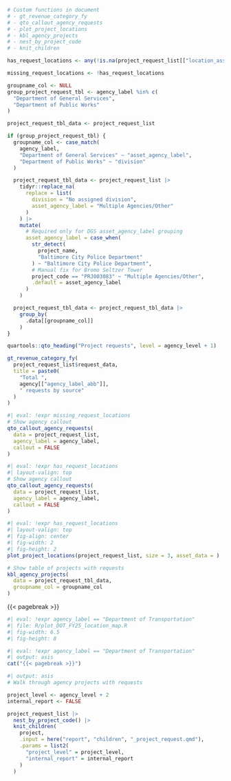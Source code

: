 
```r
# Custom functions in document
# - gt_revenue_category_fy
# - qto_callout_agency_requests
# - plot_project_locations
# - kbl_agency_projects
# - nest_by_project_code
# - knit_children

has_request_locations <- any(!is.na(project_request_list[["location_asset_id"]]))

missing_request_locations <- !has_request_locations

groupname_col <- NULL
group_project_request_tbl <- agency_label %in% c(
  "Department of General Services",
  "Department of Public Works"
)

project_request_tbl_data <- project_request_list

if (group_project_request_tbl) {
  groupname_col <- case_match(
    agency_label,
    "Department of General Services" ~ "asset_agency_label",
    "Department of Public Works" ~ "division"
  )

  project_request_tbl_data <- project_request_list |>
    tidyr::replace_na(
      replace = list(
        division = "No assigned division",
        asset_agency_label = "Multiple Agencies/Other"
      )
    ) |>
    mutate(
      # Required only for DGS asset_agency_label grouping
      asset_agency_label = case_when(
        str_detect(
          project_name,
          "Baltimore City Police Department"
        ) ~ "Baltimore City Police Department",
        # Manual fix for Bromo Seltzer Tower
        project_code == "PRJ003083" ~ "Multiple Agencies/Other",
        .default = asset_agency_label
      )
    )

  project_request_tbl_data <- project_request_tbl_data |>
    group_by(
      .data[[groupname_col]]
    )
}
```

```r
quartools::qto_heading("Project requests", level = agency_level + 1)
```

```r
gt_revenue_category_fy(
  project_request_list$request_data,
  title = paste0(
    "Total ",
    agency[["agency_label_abb"]],
    " requests by source"
  )
)
```


```r
#| eval: !expr missing_request_locations
# Show agency callout
qto_callout_agency_requests(
  data = project_request_list,
  agency_label = agency_label,
  callout = FALSE
)
```

::: {layout="[ 60, 40 ]"}
<div>

```r
#| eval: !expr has_request_locations
#| layout-valign: top
# Show agency callout
qto_callout_agency_requests(
  data = project_request_list,
  agency_label = agency_label,
  callout = FALSE
)
```

</div>

<div>

```r
#| eval: !expr has_request_locations
#| layout-valign: top
#| fig-align: center
#| fig-width: 2
#| fig-height: 2
plot_project_locations(project_request_list, size = 3, asset_data = )
```

</div>
:::

```r
# Show table of projects with requests
kbl_agency_projects(
  data = project_request_tbl_data,
  groupname_col = groupname_col
)
```

{{< pagebreak >}}

```r
#| eval: !expr agency_label == "Department of Transportation"
#| file: R/plot_DOT_FY25_location_map.R
#| fig-width: 6.5
#| fig-height: 8
```

```r
#| eval: !expr agency_label == "Department of Transportation"
#| output: asis
cat("{{< pagebreak >}}")
```

```r
#| output: asis
# Walk through agency projects with requests

project_level <- agency_level + 2
internal_report <- FALSE

project_request_list |>
  nest_by_project_code() |>
  knit_children(
    project,
    .input = here("report", "children", "_project_request.qmd"),
    .params = list2(
      "project_level" = project_level,
      "internal_report" = internal_report
    )
  )
```


